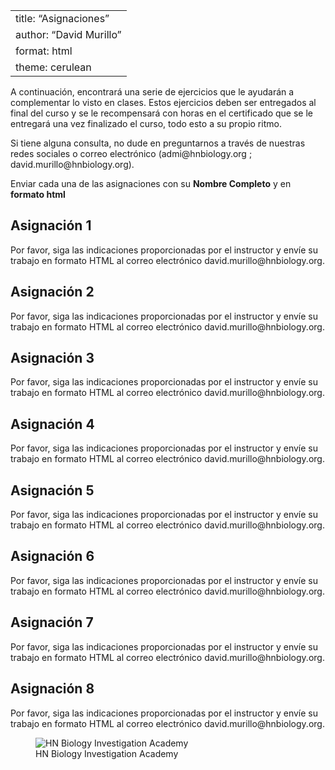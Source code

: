 
---
title: "Asignaciones"
author: "David Murillo"
format: html
theme: cerulean
---

A continuación, encontrará una serie de ejercicios que le ayudarán a complementar lo visto en clases. Estos ejercicios deben ser entregados al final del curso y se le recompensará con horas en el certificado que se le entregará una vez finalizado el curso, todo esto a su propio ritmo. 

Si tiene alguna consulta, no dude en preguntarnos a través de nuestras redes sociales o correo electrónico (admi@hnbiology.org ; david.murillo@hnbiology.org).

Enviar cada una de las asignaciones con su **Nombre Completo** y en **formato html**

::: panel-tabset

## Asignación 1

Por favor, siga las indicaciones proporcionadas por el instructor y envíe su trabajo en formato HTML al correo electrónico david.murillo@hnbiology.org. 

## Asignación 2

Por favor, siga las indicaciones proporcionadas por el instructor y envíe su trabajo en formato HTML al correo electrónico david.murillo@hnbiology.org.


## Asignación 3

Por favor, siga las indicaciones proporcionadas por el instructor y envíe su trabajo en formato HTML al correo electrónico david.murillo@hnbiology.org.

## Asignación 4

Por favor, siga las indicaciones proporcionadas por el instructor y envíe su trabajo en formato HTML al correo electrónico david.murillo@hnbiology.org.

## Asignación 5

Por favor, siga las indicaciones proporcionadas por el instructor y envíe su trabajo en formato HTML al correo electrónico david.murillo@hnbiology.org.

## Asignación 6

Por favor, siga las indicaciones proporcionadas por el instructor y envíe su trabajo en formato HTML al correo electrónico david.murillo@hnbiology.org.


## Asignación 7

Por favor, siga las indicaciones proporcionadas por el instructor y envíe su trabajo en formato HTML al correo electrónico david.murillo@hnbiology.org.

## Asignación 8

Por favor, siga las indicaciones proporcionadas por el instructor y envíe su trabajo en formato HTML al correo electrónico david.murillo@hnbiology.org.


:::


![HN Biology Investigation Academy](HN Cursos publicidad/HN Biology Inv large.jpg)
